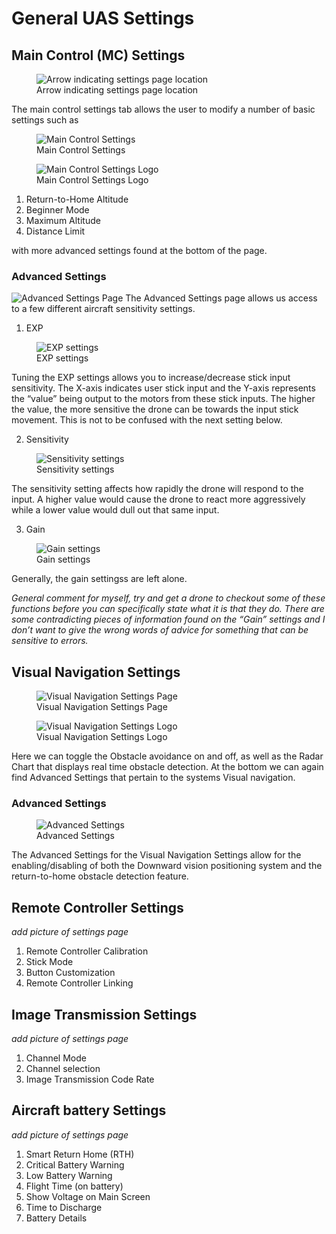 # General UAS Settings {#ch-uas-settings.Rmd}

## Main Control (MC) Settings

![Arrow indicating settings page location](images\DJI-SettingsPage.jpg)

The main control settings tab allows the user to modify a number of basic settings such as
   
![Main Control Settings](images\MC\DJI-MC-SettingsPage.jpg)

![Main Control Settings Logo](images/MC/DJI-MClogo.jpg)

1. Return-to-Home Altitude
2. Beginner Mode
3. Maximum Altitude
4. Distance Limit


with more advanced settings found at the bottom of the page. 

### Advanced Settings


![Advanced Settings Page](images\MC\DJI-MC-Advanced-Settings.jpg)
The Advanced Settings page allows us access to a few different aircraft sensitivity settings.

1. EXP

![EXP settings](images\MC\DJI-ExpSettings.jpg)

Tuning the EXP settings allows you to increase/decrease stick input sensitivity. The X-axis indicates user stick input and the Y-axis represents the "value" being output to the motors from these stick inputs. The higher the value, the more sensitive the drone can be towards the input stick movement. This is not to be confused with the next setting below. 

2. Sensitivity

![Sensitivity settings](images\MC\DJI-SensitivitySettings.jpg)

The sensitivity setting affects how rapidly the drone will respond to the input. A higher value would cause the drone to react more aggressively while a lower value would dull out that same input.  

3. Gain

![Gain settings](images\MC\DJI-GainSettings.jpg)

Generally, the gain settingss are left alone. 

*General comment for myself, try and get a drone to checkout some of these functions before you can specifically state what it is that they do. There are some contradicting pieces of information found on the "Gain" settings and I don't want to give the wrong words of advice for something that can be sensitive to errors.*

## Visual Navigation Settings

![Visual Navigation Settings Page](images\VN\DJI-VisualNavigationSettings.jpg)

![Visual Navigation Settings Logo](images/VN/DJI-VNLogo.jpg)

Here we can toggle the Obstacle avoidance on and off, as well as the Radar Chart that displays real time obstacle detection. At the bottom we can again find Advanced Settings that pertain to the systems Visual navigation.

### Advanced Settings

![Advanced Settings](images\VN\DJI-VN-AdvancedSettings.jpg)

The Advanced Settings for the Visual Navigation Settings allow for the enabling/disabling of both the Downward vision positioning system and the return-to-home obstacle detection feature.

## Remote Controller Settings

*add picture of settings page*

1. Remote Controller Calibration
2. Stick Mode
3. Button Customization
4. Remote Controller Linking


## Image Transmission Settings

*add picture of settings page*

1. Channel Mode
2. Channel selection
3. Image Transmission Code Rate

## Aircraft battery Settings

*add picture of settings page*

1. Smart Return Home (RTH)
2. Critical Battery Warning
3. Low Battery Warning
4. Flight Time (on battery)
5. Show Voltage on Main Screen
6. Time to Discharge
7. Battery Details


